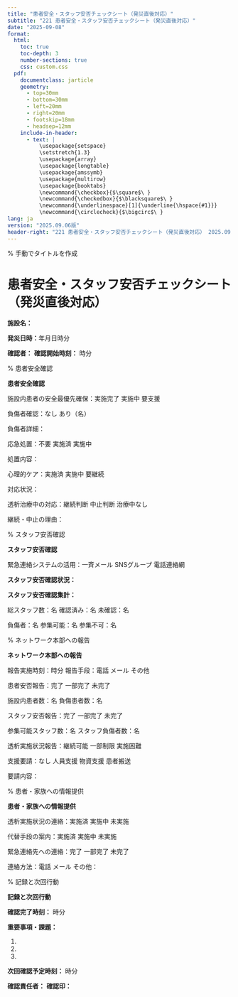 ```yaml
---
title: "患者安全・スタッフ安否チェックシート（発災直後対応）"
subtitle: "221 患者安全・スタッフ安否チェックシート（発災直後対応）"
date: "2025-09-08"
format: 
  html:
    toc: true
    toc-depth: 3
    number-sections: true
    css: custom.css
  pdf:
    documentclass: jarticle
    geometry: 
      - top=30mm
      - bottom=30mm  
      - left=20mm
      - right=20mm
      - footskip=18mm
      - headsep=12mm
    include-in-header:
      - text: |
          \usepackage{setspace}
          \setstretch{1.3}
          \usepackage{array}
          \usepackage{longtable}
          \usepackage{amssymb}
          \usepackage{multirow}
          \usepackage{booktabs}
          \newcommand{\checkbox}{$\square$\ }
          \newcommand{\checkedbox}{$\blacksquare$\ }
          \newcommand{\underlinespace}[1]{\underline{\hspace{#1}}}
          \newcommand{\circlecheck}{$\bigcirc$\ }
lang: ja
version: "2025.09.06版"
header-right: "221 患者安全・スタッフ安否チェックシート（発災直後対応） 2025.09.06版"
---
```


% 手動でタイトルを作成

# 患者安全・スタッフ安否チェックシート（発災直後対応）



**施設名：** \underlinespace{8cm}



**発災日時：**\underlinespace{2cm}年\underlinespace{1cm}月\underlinespace{1cm}日\underlinespace{1cm}時\underlinespace{1cm}分



**確認者：** \underlinespace{4cm}      **確認開始時刻：** \underlinespace{1cm}時\underlinespace{1cm}分



% 患者安全確認

**\large 患者安全確認**




\checkbox 施設内患者の安全最優先確保：\checkbox 実施完了      \checkbox 実施中      \checkbox 要支援



\checkbox 負傷者確認：\checkbox なし      \checkbox あり（\underlinespace{1cm}名）



負傷者詳細：\underlinespace{10cm}



\checkbox 応急処置：\checkbox 不要      \checkbox 実施済      \checkbox 実施中



処置内容：\underlinespace{10cm}



\checkbox 心理的ケア：\checkbox 実施済      \checkbox 実施中      \checkbox 要継続



対応状況：\underlinespace{10cm}



\checkbox 透析治療中の対応：\checkbox 継続判断      \checkbox 中止判断      \checkbox 治療中なし



継続・中止の理由：\underlinespace{10cm}



% スタッフ安否確認

**\large スタッフ安否確認**




\checkbox 緊急連絡システムの活用：\checkbox 一斉メール      \checkbox SNSグループ      \checkbox 電話連絡網



**スタッフ安否確認状況：**



\begin{longtable}{|p{3cm}|p{2cm}|p{2cm}|p{2cm}|p{3cm}|}
\hline
**スタッフ名** & **安否確認** & **負傷状況** & **参集可否** & **備考** \\
\hline
\endfirsthead
\hline
**スタッフ名** & **安否確認** & **負傷状況** & **参集可否** & **備考** \\
\hline
\endhead
\underlinespace{2.8cm} & \checkbox 確認済 & \checkbox なし & \checkbox 可能 & \\
                       & \checkbox 未確認 & \checkbox あり  & \checkbox 不可  & \\[0.3cm]
\hline
\underlinespace{2.8cm} & \checkbox 確認済 & \checkbox なし & \checkbox 可能 & \\
                       & \checkbox 未確認 & \checkbox あり  & \checkbox 不可  & \\[0.3cm]
\hline
\underlinespace{2.8cm} & \checkbox 確認済 & \checkbox なし & \checkbox 可能 & \\
                       & \checkbox 未確認 & \checkbox あり  & \checkbox 不可  & \\[0.3cm]
\hline
\underlinespace{2.8cm} & \checkbox 確認済 & \checkbox なし & \checkbox 可能 & \\
                       & \checkbox 未確認 & \checkbox あり  & \checkbox 不可  & \\[0.3cm]
\hline
\underlinespace{2.8cm} & \checkbox 確認済 & \checkbox なし & \checkbox 可能 & \\
                       & \checkbox 未確認 & \checkbox あり  & \checkbox 不可  & \\[0.3cm]
\hline
\underlinespace{2.8cm} & \checkbox 確認済 & \checkbox なし & \checkbox 可能 & \\
                       & \checkbox 未確認 & \checkbox あり  & \checkbox 不可  & \\[0.3cm]
\hline
\underlinespace{2.8cm} & \checkbox 確認済 & \checkbox なし & \checkbox 可能 & \\
                       & \checkbox 未確認 & \checkbox あり  & \checkbox 不可  & \\[0.3cm]
\hline
\underlinespace{2.8cm} & \checkbox 確認済 & \checkbox なし & \checkbox 可能 & \\
                       & \checkbox 未確認 & \checkbox あり  & \checkbox 不可  & \\[0.3cm]
\hline
\underlinespace{2.8cm} & \checkbox 確認済 & \checkbox なし & \checkbox 可能 & \\
                       & \checkbox 未確認 & \checkbox あり  & \checkbox 不可  & \\[0.3cm]
\hline
\underlinespace{2.8cm} & \checkbox 確認済 & \checkbox なし & \checkbox 可能 & \\
                       & \checkbox 未確認 & \checkbox あり  & \checkbox 不可  & \\[0.3cm]
\hline
\end{longtable}



**スタッフ安否確認集計：**



総スタッフ数：\underlinespace{2cm}名      確認済み：\underlinespace{2cm}名      未確認：\underlinespace{2cm}名



負傷者：\underlinespace{2cm}名      参集可能：\underlinespace{2cm}名      参集不可：\underlinespace{2cm}名



% ネットワーク本部への報告

**\large ネットワーク本部への報告**




\checkbox 報告実施時刻：\underlinespace{1cm}時\underlinespace{1cm}分      報告手段：\checkbox 電話      \checkbox メール      \checkbox その他



\checkbox 患者安否報告：\checkbox 完了      \checkbox 一部完了      \checkbox 未完了



施設内患者数：\underlinespace{2cm}名      負傷患者数：\underlinespace{2cm}名



\checkbox スタッフ安否報告：\checkbox 完了      \checkbox 一部完了      \checkbox 未完了



参集可能スタッフ数：\underlinespace{2cm}名      スタッフ負傷者数：\underlinespace{2cm}名



\checkbox 透析実施状況報告：\checkbox 継続可能      \checkbox 一部制限      \checkbox 実施困難



\checkbox 支援要請：\checkbox なし      \checkbox 人員支援      \checkbox 物資支援      \checkbox 患者搬送



要請内容：\underlinespace{10cm}



% 患者・家族への情報提供

**\large 患者・家族への情報提供**




\checkbox 透析実施状況の連絡：\checkbox 実施済      \checkbox 実施中      \checkbox 未実施



\checkbox 代替手段の案内：\checkbox 実施済      \checkbox 実施中      \checkbox 未実施



\checkbox 緊急連絡先への連絡：\checkbox 完了      \checkbox 一部完了      \checkbox 未完了



連絡方法：\checkbox 電話      \checkbox メール      \checkbox その他：\underlinespace{4cm}



% 記録と次回行動

**\large 記録と次回行動**




**確認完了時刻：** \underlinespace{1cm}時\underlinespace{1cm}分



**重要事項・課題：**



1. \underlinespace{12cm}



2. \underlinespace{12cm}



3. \underlinespace{12cm}



**次回確認予定時刻：** \underlinespace{1cm}時\underlinespace{1cm}分



**確認責任者：** \underlinespace{4cm}      **確認印：** \underlinespace{3cm}